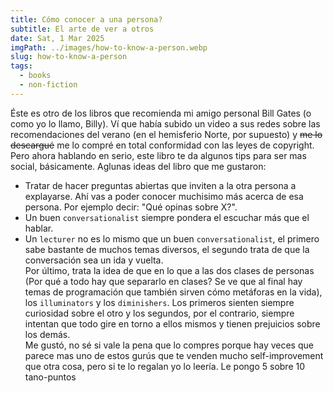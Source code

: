 ```yaml
---
title: Cómo conocer a una persona?
subtitle: El arte de ver a otros
date: Sat, 1 Mar 2025
imgPath: ../images/how-to-know-a-person.webp
slug: how-to-know-a-person
tags:
  - books
  - non-fiction
---
```

Éste es otro de los libros que recomienda mi amigo personal Bill Gates (o como yo lo llamo, Billy). Ví que había subido un video a sus redes sobre las recomendaciones del verano (en el hemisferio Norte, por supuesto) y <del>me lo descargué</del> me lo compré en total conformidad con las leyes de copyright.
\
Pero ahora hablando en serio, este libro te da algunos tips para ser mas social, básicamente. Aglunas ideas del libro que me gustaron:
- Tratar de hacer preguntas abiertas que inviten a la otra persona a explayarse. Ahí vas a poder conocer muchisimo más acerca de esa persona. Por ejemplo decir: "Qué opinas sobre X?".
- Un buen `conversationalist` siempre pondera el escuchar más que el hablar.
- Un `lecturer` no es lo mismo que un buen `conversationalist`, el primero sabe bastante de muchos temas diversos, el segundo trata de que la conversación sea un ida y vuelta.
\
Por último, trata la idea de que en lo que a las dos clases de personas (Por qué a todo hay que separarlo en clases? Se ve que al final hay temas de programación que también sirven cómo metáforas en la vida), los `illuminators` y los `diminishers`. Los primeros sienten siempre curiosidad sobre el otro y los segundos, por el contrario, siempre intentan que todo gire en torno a ellos mismos y tienen prejuicios sobre los demás.
\
Me gustó, no sé si vale la pena que lo compres porque hay veces que parece mas uno de estos gurús que te venden mucho self-improvement que otra cosa, pero si te lo regalan yo lo leería. Le pongo 5 sobre 10 tano-puntos
